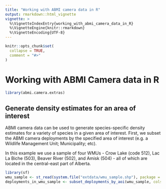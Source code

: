 ```yaml
---
title: "Working with ABMI camera data in R"
output: rmarkdown::html_vignette
vignette: >
  %\VignetteIndexEntry{working_with_abmi_camera_data_in_R}
  %\VignetteEngine{knitr::rmarkdown}
  %\VignetteEncoding{UTF-8}
---
```


```r
knitr::opts_chunk$set(
  collapse = TRUE,
  comment = "#>"
)
```

# Working with ABMI Camera data in R

```r

library(abmi.camera.extras)

```

## Generate density estimates for an area of interest

ABMI camera data can be used to generate species-specific density estimates for a variety of species in a given area of interest. First, we subset the ABMI camera deployments by the specified area of interest (e.g. a Wildlife Management Unit; Municipality; etc).

In this example we use a sample of four WMUs - Crow Lake (code 512), Lac La Biche (503), Beaver River (502), and Amisk (504) - all of which are located in the central-east part of Alberta.   

```r

library(sf)
wmu_sample <- st_read(system.file("extdata/wmu_sample.shp"), package = "abmi.camera.extras")
deployments_in_wmu_sample <- subset_deployments_by_aoi(wmu_sample, cols = "WMUNIT_NAM", keep.all = FALSE)

```


